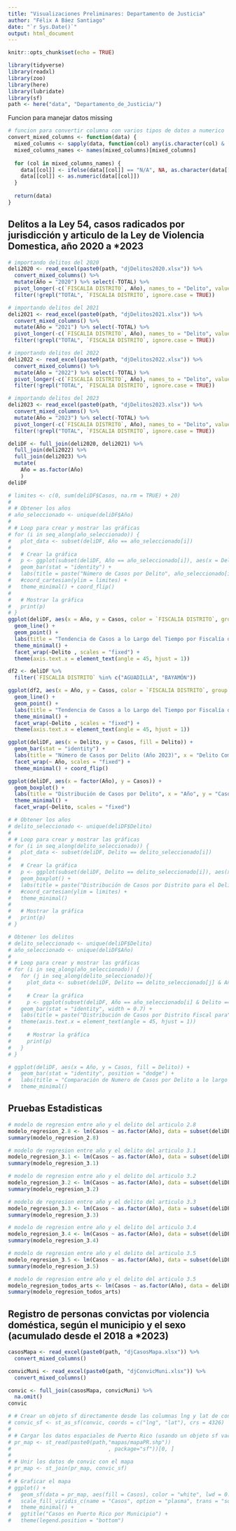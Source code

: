 ```yaml
---
title: "Visualizaciones Preliminares: Departamento de Justicia"
author: "Félix A Báez Santiago"
date: "`r Sys.Date()`"
output: html_document
---
```


```r
knitr::opts_chunk$set(echo = TRUE)
```

```r
library(tidyverse)
library(readxl)
library(zoo)
library(here)
library(lubridate)
library(sf)
path <- here("data", "Departamento_de_Justicia/")
```

Funcion para manejar datos missing
```r
# funcion para convertir columna con varios tipos de datos a numerico
convert_mixed_columns <- function(data) {
  mixed_columns <- sapply(data, function(col) any(is.character(col) & !is.na(as.numeric(col))))
  mixed_columns_names <- names(mixed_columns)[mixed_columns]
  
  for (col in mixed_columns_names) {
    data[[col]] <- ifelse(data[[col]] == "N/A", NA, as.character(data[[col]]))
    data[[col]] <- as.numeric(data[[col]])
  }
  
  return(data)
}
```

## Delitos a la Ley 54, casos radicados por jurisdicción y articulo de la Ley de Violencia Domestica, año 2020 a *2023
```r
# importando delitos del 2020
deli2020 <- read_excel(paste0(path, "djDelitos2020.xlsx")) %>% 
  convert_mixed_columns() %>%
  mutate(Año = "2020") %>% select(-TOTAL) %>%
  pivot_longer(-c(`FISCALIA DISTRITO`, Año), names_to = "Delito", values_to = "Casos") %>%
  filter(!grepl("TOTAL", `FISCALIA DISTRITO`, ignore.case = TRUE))

# importando delitos del 2021
deli2021 <- read_excel(paste0(path, "djDelitos2021.xlsx")) %>%
  convert_mixed_columns() %>%
  mutate(Año = "2021") %>% select(-TOTAL) %>% 
  pivot_longer(-c(`FISCALIA DISTRITO`, Año), names_to = "Delito", values_to = "Casos") %>%
  filter(!grepl("TOTAL", `FISCALIA DISTRITO`, ignore.case = TRUE))

# importando delitos del 2022
deli2022 <- read_excel(paste0(path, "djDelitos2022.xlsx")) %>%
  convert_mixed_columns() %>%
  mutate(Año = "2022") %>% select(-TOTAL) %>%
  pivot_longer(-c(`FISCALIA DISTRITO`, Año), names_to = "Delito", values_to = "Casos") %>%
  filter(!grepl("TOTAL", `FISCALIA DISTRITO`, ignore.case = TRUE))

# importando delitos del 2023
deli2023 <- read_excel(paste0(path, "djDelitos2023.xlsx")) %>%
  convert_mixed_columns() %>%
  mutate(Año = "2023") %>% select(-TOTAL) %>%
  pivot_longer(-c(`FISCALIA DISTRITO`, Año), names_to = "Delito", values_to = "Casos") %>%
  filter(!grepl("TOTAL", `FISCALIA DISTRITO`, ignore.case = TRUE))

deliDF <- full_join(deli2020, deli2021) %>% 
  full_join(deli2022) %>%
  full_join(deli2023) %>%
  mutate(
    Año = as.factor(Año)
    )
deliDF
```

```r
# limites <- c(0, sum(deliDF$Casos, na.rm = TRUE) + 20)
# 
# # Obtener los años
# año_seleccionado <- unique(deliDF$Año)
# 
# # Loop para crear y mostrar las gráficas
# for (i in seq_along(año_seleccionado)) {
#   plot_data <- subset(deliDF, Año == año_seleccionado[i])
#   
#   # Crear la gráfica
#   p <- ggplot(subset(deliDF, Año == año_seleccionado[i]), aes(x = Delito, y = Casos, fill = Delito)) +
#   geom_bar(stat = "identity") +
#   labs(title = paste("Número de Casos por Delito", año_seleccionado[i]), x = "Delito Cometido", y = "Número de Casos", fill = "Delito Cometido") +
#   #coord_cartesian(ylim = limites) +
#   theme_minimal() + coord_flip()
#   
#   # Mostrar la gráfica
#   print(p)
# }
ggplot(deliDF, aes(x = Año, y = Casos, color = `FISCALIA DISTRITO`, group = `FISCALIA DISTRITO`)) +
  geom_line() +
  geom_point() +
  labs(title = "Tendencia de Casos a lo Largo del Tiempo por Fiscalía de Distrito", x = "Año", y = "Número de Casos") +
  theme_minimal() +
  facet_wrap(~Delito , scales = "fixed") +
  theme(axis.text.x = element_text(angle = 45, hjust = 1))

df2 <- deliDF %>%
  filter(`FISCALIA DISTRITO` %in% c("AGUADILLA", "BAYAMÓN"))

ggplot(df2, aes(x = Año, y = Casos, color = `FISCALIA DISTRITO`, group = `FISCALIA DISTRITO`)) +
  geom_line() +
  geom_point() +
  labs(title = "Tendencia de Casos a lo Largo del Tiempo por Fiscalía de Distrito", x = "Año", y = "Número de Casos") +
  theme_minimal() +
  facet_wrap(~Delito , scales = "fixed") +
  theme(axis.text.x = element_text(angle = 45, hjust = 1))

ggplot(deliDF, aes(x = Delito, y = Casos, fill = Delito)) +
  geom_bar(stat = "identity") +
  labs(title = "Número de Casos por Delito (Año 2023)", x = "Delito Cometido", y = "Número de Casos", fill = "Delito Cometido") +
  facet_wrap(~ Año, scales = "fixed") +
  theme_minimal() + coord_flip()

ggplot(deliDF, aes(x = factor(Año), y = Casos)) +
  geom_boxplot() +
  labs(title = "Distribución de Casos por Delito", x = "Año", y = "Casos") +
  theme_minimal() +
  facet_wrap(~Delito, scales = "fixed")
```

```r
# # Obtener los años
# delito_seleccionado <- unique(deliDF$Delito)
# 
# # Loop para crear y mostrar las gráficas
# for (i in seq_along(delito_seleccionado)) {
#   plot_data <- subset(deliDF, Delito == delito_seleccionado[i])
#   
#   # Crear la gráfica
#   p <- ggplot(subset(deliDF, Delito == delito_seleccionado[i]), aes(x = factor(Año), y = Casos)) +
#   geom_boxplot() +
#   labs(title = paste("Distribución de Casos por Distrito para el Delito", delito_seleccionado[i]), x = "Año", y = "Casos") +
#   #coord_cartesian(ylim = limites) +
#   theme_minimal()
#   
#   # Mostrar la gráfica
#   print(p)
# }

# Obtener los delitos
# delito_seleccionado <- unique(deliDF$Delito)
# año_seleccionado <- unique(deliDF$Año)
# 
# # Loop para crear y mostrar las gráficas
# for (i in seq_along(año_seleccionado)) {
#   for (j in seq_along(delito_seleccionado)){
#     plot_data <- subset(deliDF, Delito == delito_seleccionado[j] & Año == año_seleccionado[i])
#   
#     # Crear la gráfica
#     p <- ggplot(subset(deliDF, Año == año_seleccionado[i] & Delito == delito_seleccionado[j]), aes(x = `FISCALIA DISTRITO`, y = Casos, fill = `FISCALIA DISTRITO`)) +
#   geom_bar(stat = "identity", width = 0.7) +
#   labs(title = paste("Distribución de Casos por Distrito Fiscal para", delito_seleccionado[j], "en el", año_seleccionado[i]), x = "Fiscalía Distrito", y = "Casos", fill = "Distrito Fiscal") +
#   theme(axis.text.x = element_text(angle = 45, hjust = 1))
#   
#     # Mostrar la gráfica
#     print(p)
#   }
# }

# ggplot(deliDF, aes(x = Año, y = Casos, fill = Delito)) +
#   geom_bar(stat = "identity", position = "dodge") +
#   labs(title = "Comparación de Numero de Casos por Delito a lo largo de los Años", x = "Año", y = "Casos", fill = "Delito") +
#   theme_minimal() 
```

## Pruebas Estadisticas
```r
# modelo de regresion entre año y el delito del articulo 2.8
modelo_regresion_2.8 <- lm(Casos ~ as.factor(Año), data = subset(deliDF, Delito == "Art2.8"))
summary(modelo_regresion_2.8)

# modelo de regresion entre año y el delito del articulo 3.1
modelo_regresion_3.1 <- lm(Casos ~ as.factor(Año), data = subset(deliDF, Delito == "Art3.1"))
summary(modelo_regresion_3.1)

# modelo de regresion entre año y el delito del articulo 3.2
modelo_regresion_3.2 <- lm(Casos ~ as.factor(Año), data = subset(deliDF, Delito == "Art3.2"))
summary(modelo_regresion_3.2)

# modelo de regresion entre año y el delito del articulo 3.3
modelo_regresion_3.3 <- lm(Casos ~ as.factor(Año), data = subset(deliDF, Delito == "Art3.3"))
summary(modelo_regresion_3.3)

# modelo de regresion entre año y el delito del articulo 3.4
modelo_regresion_3.4 <- lm(Casos ~ as.factor(Año), data = subset(deliDF, Delito == "Art3.4"))
summary(modelo_regresion_3.4)

# modelo de regresion entre año y el delito del articulo 3.5
modelo_regresion_3.5 <- lm(Casos ~ as.factor(Año), data = subset(deliDF, Delito == "Art3.5"))
summary(modelo_regresion_3.5)

# modelo de regresion entre año y el delito del articulo 3.5
modelo_regresion_todos_arts <- lm(Casos ~ as.factor(Año), data = deliDF)
summary(modelo_regresion_todos_arts)
```

## Registro de personas convictas por violencia doméstica, según el municipio y el sexo (acumulado desde el 2018 a *2023)
```r
casosMapa <- read_excel(paste0(path, "djCasosMapa.xlsx")) %>% 
  convert_mixed_columns()

convicMuni <- read_excel(paste0(path, "djConvicMuni.xlsx")) %>% 
  convert_mixed_columns()

convic <- full_join(casosMapa, convicMuni) %>%
  na.omit()
convic
```

```r
# # Crear un objeto sf directamente desde las columnas lng y lat de convic
# convic_sf <- st_as_sf(convic, coords = c("lng", "lat"), crs = 4326)
# 
# # Cargar los datos espaciales de Puerto Rico (usando un objeto sf vacío)
# pr_map <- st_read(paste0(path,"mapas/mapaPR.shp"))
#                               , package="sf"))[0, ]
# 
# # Unir los datos de convic con el mapa
# pr_map <- st_join(pr_map, convic_sf)
# 
# # Graficar el mapa
# ggplot() +
#   geom_sf(data = pr_map, aes(fill = Casos), color = "white", lwd = 0.2) +
#   scale_fill_viridis_c(name = "Casos", option = "plasma", trans = "sqrt") +
#   theme_minimal() +
#   ggtitle("Casos en Puerto Rico por Municipio") +
#   theme(legend.position = "bottom")
```


